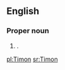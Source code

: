 ==English==

===Proper noun===
{{en-proper-noun}}

# {{given name|male||}}.

[[pl:Timon]]
[[sr:Timon]]